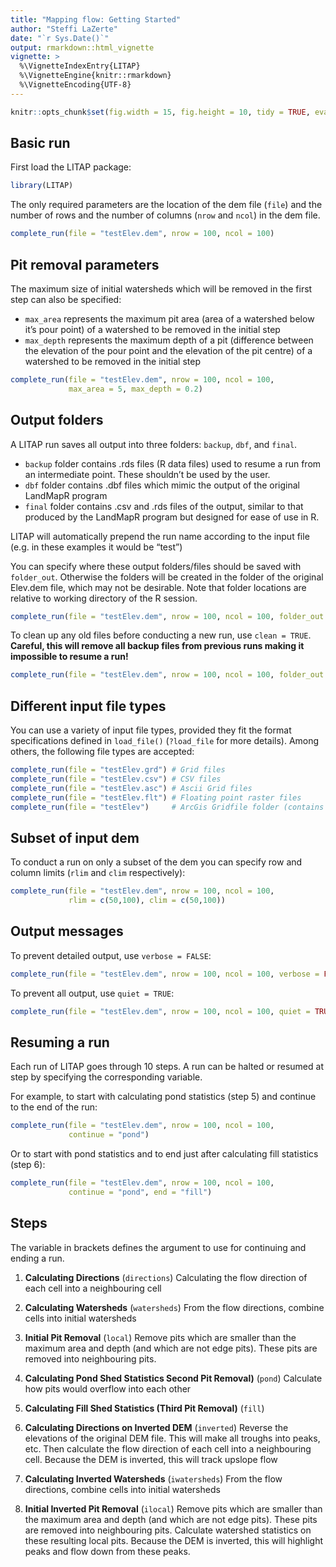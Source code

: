 ```yaml
---
title: "Mapping flow: Getting Started"
author: "Steffi LaZerte"
date: "`r Sys.Date()`"
output: rmarkdown::html_vignette
vignette: >
  %\VignetteIndexEntry{LITAP}
  %\VignetteEngine{knitr::rmarkdown}
  %\VignetteEncoding{UTF-8}
---
```


<style>
.figure {
  max-width: 100%;
  margin: auto;
}
.table {
  width: auto;
  margin: auto;
}
</style>


```r
knitr::opts_chunk$set(fig.width = 15, fig.height = 10, tidy = TRUE, eval = FALSE)
```

## Basic run

First load the LITAP package:
  
```r
library(LITAP)
```

The only required parameters are the location of the dem file (`file`) and the number of rows and the number of columns (`nrow` and `ncol`) in the dem file.

```r
complete_run(file = "testElev.dem", nrow = 100, ncol = 100)
```

## Pit removal parameters

The maximum size of initial watersheds which will be removed in the first step can also be specified:

- `max_area` represents the maximum pit area (area of a watershed below it's pour point) of a watershed to be removed in the initial step
- `max_depth` represents the maximum depth of a pit (difference between the elevation of the pour point and the elevation of the pit centre) of a watershed to be removed in the initial step

```r
complete_run(file = "testElev.dem", nrow = 100, ncol = 100, 
             max_area = 5, max_depth = 0.2)
```

## Output folders

A LITAP run saves all output into three folders: `backup`, `dbf`, and `final`.  

- `backup` folder contains .rds files (R data files) used to resume a run from an intermediate point. These shouldn't be used by the user.
- `dbf` folder contains .dbf files which mimic the output of the original LandMapR program
- `final` folder contains .csv and .rds files of the output, similar to that produced by the LandMapR program but designed for ease of use in R.

LITAP will automatically prepend the run name according to the input file (e.g. in these examples it would be "test")

You can specify where these output folders/files should be saved with `folder_out`. Otherwise the folders will be created in the folder of the original Elev.dem file, which may not be desirable. Note that folder locations are relative to working directory of the R session.

```r
complete_run(file = "testElev.dem", nrow = 100, ncol = 100, folder_out = "./Output/")
```

To clean up any old files before conducting a new run, use `clean = TRUE`. __Careful, this will remove all backup files from previous runs making it impossible to resume a run!__

```r
complete_run(file = "testElev.dem", nrow = 100, ncol = 100, folder_out = "./Output/", clean = TRUE)
```

## Different input file types

You can use a variety of input file types, provided they fit the format specifications defined in `load_file()` (`?load_file` for more details). Among others, the following file types are accepted:

```r
complete_run(file = "testElev.grd") # Grid files
complete_run(file = "testElev.csv") # CSV files
complete_run(file = "testElev.asc") # Ascii Grid files
complete_run(file = "testElev.flt") # Floating point raster files
complete_run(file = "testElev")     # ArcGis Gridfile folder (contains .hdr files)
```


## Subset of input dem

To conduct a run on only a subset of the dem you can specify row and column limits (`rlim` and `clim` respectively):

```r
complete_run(file = "testElev.dem", nrow = 100, ncol = 100, 
             rlim = c(50,100), clim = c(50,100))
```

## Output messages

To prevent detailed output, use `verbose = FALSE`:

```r
complete_run(file = "testElev.dem", nrow = 100, ncol = 100, verbose = FALSE)
```

To prevent all output, use `quiet = TRUE`:

```r
complete_run(file = "testElev.dem", nrow = 100, ncol = 100, quiet = TRUE)
```

## Resuming a run
Each run of LITAP goes through 10 steps. A run can be halted or resumed at step by specifying the corresponding variable.


For example, to start with calculating pond statistics (step 5) and continue to the end of the run:

```r
complete_run(file = "testElev.dem", nrow = 100, ncol = 100, 
             continue = "pond")
```

Or to start with pond statistics and to end just after calculating fill statistics (step 6):

```r
complete_run(file = "testElev.dem", nrow = 100, ncol = 100, 
             continue = "pond", end = "fill")
```

## Steps

The variable in brackets defines the argument to use for continuing and ending a run.

1. __Calculating Directions__ (`directions`)
Calculating the flow direction of each cell into a neighbouring cell 

2. __Calculating Watersheds__ (`watersheds`)
From the flow directions, combine cells into initial watersheds

3. __Initial Pit Removal__ (`local`)
Remove pits which are smaller than the maximum area and depth (and which are not edge pits). These pits are removed into neighbouring pits.

4. __Calculating Pond Shed Statistics Second Pit Removal)__ (`pond`)
Calculate how pits would overflow into each other

5. __Calculating Fill Shed Statistics (Third Pit Removal)__ (`fill`)

6. __Calculating Directions on Inverted DEM__ (`inverted`)
Reverse the elevations of the original DEM file. This will make all troughs into peaks, etc. Then calculate the flow direction of each cell into a neighbouring cell. Because the DEM is inverted, this will track upslope flow

7. __Calculating Inverted Watersheds__ (`iwatersheds`)
From the flow directions, combine cells into initial watersheds

8. __Initial Inverted Pit Removal__ (`ilocal`)
Remove pits which are smaller than the maximum area and depth (and which are not edge pits). These pits are removed into neighbouring pits. Calculate watershed statistics on these resulting local pits. Because the DEM is inverted, this will highlight peaks and flow down from these peaks.


